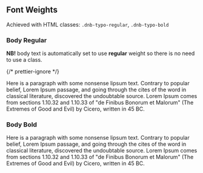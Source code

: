 ## Font Weights

Achieved with HTML classes: `.dnb-typo-regular`, <VisibilityByTheme hidden="sbanken">`.dnb-typo-medium`, </VisibilityByTheme>`.dnb-typo-bold`

### Body Regular

**NB!** body text is automatically set to use **regular** weight so there is
no need to use a class.

<div className="typography-box">
  {/* prettier-ignore */}
  <p className="dnb-typo-regular">Here is a paragraph with some nonsense lipsum text. Contrary to popular belief, Lorem Ipsum passage, and going through the cites of the word in classical literature, discovered the undoubtable source. Lorem Ipsum comes from sections 1.10.32 and 1.10.33 of "de Finibus Bonorum et Malorum" (The Extremes of Good and Evil) by Cicero, written in 45 BC.</p>
</div>

<VisibilityByTheme hidden="sbanken">
### Body Medium

<div className="typography-box">
  {/* prettier-ignore */}
  <p className="dnb-typo-medium">Here is a paragraph with some nonsense lipsum text. Contrary to popular belief, Lorem Ipsum passage, and going through the cites of the word in classical literature, discovered the undoubtable source. Lorem Ipsum comes from sections 1.10.32 and 1.10.33 of "de Finibus Bonorum et Malorum" (The Extremes of Good and Evil) by Cicero, written in 45 BC.</p>
</div>
</VisibilityByTheme>

### Body Bold

<div className="typography-box">
  <p className="dnb-typo-bold">
    Here is a paragraph with some nonsense lipsum text. Contrary to popular
    belief, Lorem Ipsum passage, and going through the cites of the word in
    classical literature, discovered the undoubtable source. Lorem Ipsum
    comes from sections 1.10.32 and 1.10.33 of "de Finibus Bonorum et
    Malorum" (The Extremes of Good and Evil) by Cicero, written in 45 BC.
  </p>
</div>
